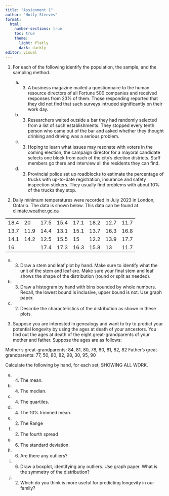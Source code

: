 ```yaml
---
title: "Assignment 1"
author: "Holly Steeves"
format: 
  html: 
    number-sections: true
    toc: true
    theme: 
      light: flatly
      dark: darkly
editor: visual
---
```


1.  For each of the following identify the population, the sample, and the sampling method.

    a.  

        (3) A business magazine mailed a questionnaire to the human resource directors of all Fortune 500 companies and received responses from 23% of them. Those responding reported that they did not find that such surveys intruded significantly on their work day.

    b.  

        (3) Researchers waited outside a bar they had randomly selected from a list of such establishments. They stopped every tenth person who came out of the bar and asked whether they thought drinking and driving was a serious problem.

    c.  

        (3) Hoping to learn what issues may resonate with voters in the coming election, the campaign director for a mayoral candidate selects one block from each of the city's election districts. Staff members go there and interview all the residents they can find.

    d.  

        (3) Provincial police set up roadblocks to estimate the percentage of trucks with up-to-date registration, insurance and safety inspection stickers. They usually find problems with about 10% of the trucks they stop.

2.  Daily minimum temperatures were recorded in July 2023 in London, Ontario. The data is shown below. This data can be found at [climate.weather.gc.ca](climate.weather.gc.ca)

|      |      |      |      |      |      |      |      |
|------|------|------|------|------|------|------|------|
| 18.4 | 20   | 17.5 | 15.4 | 17.1 | 18.2 | 12.7 | 11.7 |
| 13.7 | 11.9 | 14.4 | 13.1 | 15.1 | 13.7 | 16.3 | 16.8 |
| 14.1 | 14.2 | 12.5 | 15.5 | 15   | 12.2 | 13.9 | 17.7 |
| 16   |      | 17.4 | 17.3 | 16.3 | 15.8 | 13   | 11.7 |

         
a.  (3) Draw a stem and leaf plot by hand. Make sure to identify what the unit of the stem and leaf are. Make sure your final stem and leaf shows the shape of the distribution (round or split as needed).

b.  (3) Draw a histogram by hand with bins bounded by whole numbers. Recall, the lowest bound is inclusive, upper bound is not. Use graph paper.

c.  (2) Describe the characteristics of the distribution as shown in these plots.

3.  Suppose you are interested in genealogy and want to try to predict your potential longevity by using the ages at death of your ancestors. You find out the ages at death of the eight great-grandparents of your mother and father. Suppose the ages are as follows:

Mother's great-grandparents: 84, 81, 80, 78, 80, 81, 82, 82 Father's great-grandparents: 77, 50, 80, 82, 98, 30, 95, 90

Calculate the following by hand, for each set, SHOWING ALL WORK.

        
a. (4) The mean. 
b. (4) The median. 
c. (4) The quartiles. 
d. (4) The 10\% trimmed mean. 
e. (2) The Range
f. (2) The fourth spread
g. (6) The standard deviation. 
h. (6) Are there any outliers? 
i. (6) Draw a boxplot, identifying any outliers. Use graph paper. What is the symmetry of the distribution?         
j. (2) Which do you think is more useful for predicting longevity in our family? 


